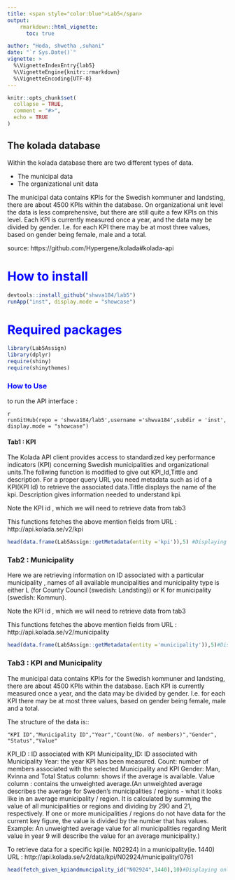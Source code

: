 ```yaml
---
title: <span style="color:blue">Lab5</span>
output: 
    rmarkdown::html_vignette:
      toc: true

author: "Hoda, shwetha ,suhani"
date: "`r Sys.Date()`"
vignette: >
  %\VignetteIndexEntry{lab5}
  %\VignetteEngine{knitr::rmarkdown}
  %\VignetteEncoding{UTF-8}
---
```


```r
knitr::opts_chunk$set(
  collapse = TRUE,
  comment = "#>",
  echo = TRUE
)
```
The kolada database
-------------------

Within the kolada database there are two different types of data. 

* The municipal data 
* The organizational unit data

The municipal data contains KPIs for the Swedish kommuner and
landsting, there are about 4500 KPIs within the database. On
organizational unit level the data is less comprehensive, but there
are still quite a few KPIs on this level. Each KPI is currently
measured once a year, and the data may be divided by gender. I.e. for
each KPI there may be at most three values, based on gender being
female, male and a total.

source: https://github.com/Hypergene/kolada#kolada-api

<span style="color:blue">How to install</span>
=============

```r
devtools::install_github("shwva184/lab5")
runApp("inst", display.mode = "showcase")
```

<span style="color:blue">Required packages</span>
=================

```r
library(Lab5Assign)
library(dplyr)
require(shiny)
require(shinythemes)
```
### <span style="color:blue">How to Use</span>

to run the API interface :

```
{r }
runGitHub(repo = 'shwva184/lab5',username ='shwva184',subdir = 'inst', display.mode = "showcase")

```


#### Tab1 : KPI 

The Kolada API client provides access to standardized key performance indicators (KPI) concerning Swedish municipalities and organizational units.The follwing function is modified to give out KPI_Id,Tittle and description. For a proper query URL you need metadata such as id of a KPI(KPI Id) to retrieve the associated data.Tittle displays the name of the kpi. Description gives information needed to understand kpi.

Note the KPI id , which we will need to retrieve data from tab3

This functions fetches the above mention fields from URL : http://api.kolada.se/v2/kpi

```r
head(data.frame(Lab5Assign::getMetadata(entity ='kpi')),5) #Displaying only top 5 here.
```




### Tab2 : Municipality

Here we are retrieving information on ID associated with a particular municipality , names of all available muncipalities and municipality type is either L (for County Council (swedish: Landsting)) or K for municipality (swedish: Kommun).

Note the KPI id , which we will need to retrieve data from tab3

This functions fetches the above mention fields from URL : http://api.kolada.se/v2/municipality


```r
head(data.frame(Lab5Assign::getMetadata(entity ='municipality')),5)#Displaying only top 5 here.
```

### Tab3 : KPI and Municipality
The municipal data contains KPIs for the Swedish kommuner and landsting, there are about 4500 KPIs within the database. Each KPI is currently measured once a year, and the data may be divided by gender. I.e. for each KPI there may be at most three values, based on gender being female, male and a total.

The structure of the data is::
```
"KPI ID","Municipality ID","Year","Count(No. of members)","Gender", "Status","Value"
```
KPI_ID :  ID associated with KPI 
Municipality_ID: ID associated with Municipality
Year: the year KPI has been measured.
Count: number of members associated with the selected Municipality and KPI
Gender: Man, Kvinna and Total
Status column: shows if the average is available.
Value column : contains the unweighted average.(An unweighted average describes the average for Sweden's municipalities / regions - what it looks like in an average municipality / region. It is calculated by summing the value of all municipalities or regions and dividing by 290 and 21, respectively. If one or more municipalities / regions do not have data for the current key figure, the value is divided by the number that has values. Example: An unweighted average value for all municipalities regarding Merit value in year 9 will describe the value for an average municipality.)


To retrieve data for a specific kpi(ie. N02924) in a municipality(ie. 1440)
URL : http://api.kolada.se/v2/data/kpi/N02924/municipality/0761

```r
head(fetch_given_kpiandmuncipality_id("N02924",1440),10)#Displaying only top 10 here.
```
